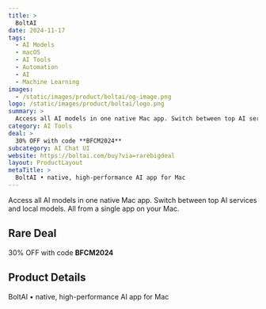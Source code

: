 ```yaml
---
title: >
  BoltAI
date: 2024-11-17
tags:
  - AI Models
  - macOS
  - AI Tools
  - Automation
  - AI
  - Machine Learning
images:
  - /static/images/product/boltai/og-image.png
logo: /static/images/product/boltai/logo.png
summary: >
  Access all AI models in one native Mac app. Switch between top AI services and local models. All from a single app on your Mac.
category: AI Tools
deal: >
  30% OFF with code **BFCM2024**
subcategory: AI Chat UI
website: https://boltai.com/buy?via=rarebigdeal
layout: ProductLayout
metaTitle: >
  BoltAI • native, high-performance AI app for Mac
---
```

Access all AI models in one native Mac app. Switch between top AI services and local models. All from a single app on your Mac.

## Rare Deal

30% OFF with code **BFCM2024**
## Product Details
BoltAI • native, high-performance AI app for Mac


